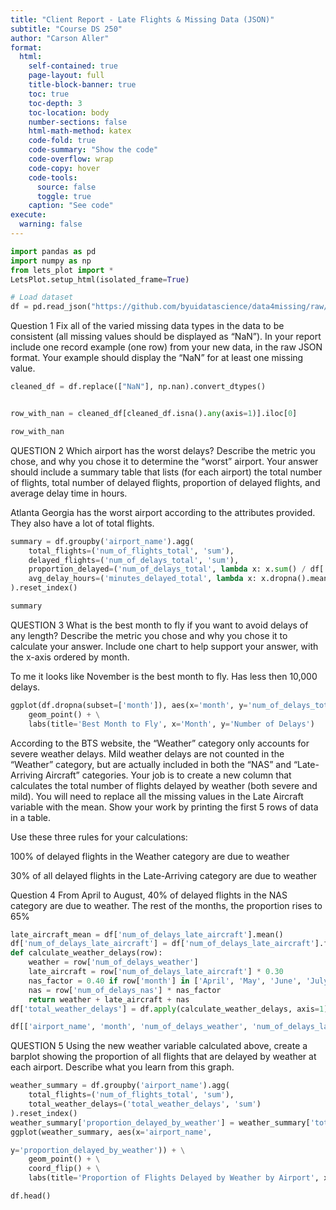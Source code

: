 ```yaml
---
title: "Client Report - Late Flights & Missing Data (JSON)"
subtitle: "Course DS 250"
author: "Carson Aller"
format:
  html:
    self-contained: true
    page-layout: full
    title-block-banner: true
    toc: true
    toc-depth: 3
    toc-location: body
    number-sections: false
    html-math-method: katex
    code-fold: true
    code-summary: "Show the code"
    code-overflow: wrap
    code-copy: hover
    code-tools:
      source: false
      toggle: true
    caption: "See code"
execute:
  warning: false
---
```


```python
import pandas as pd
import numpy as np
from lets_plot import *
LetsPlot.setup_html(isolated_frame=True)

# Load dataset
df = pd.read_json("https://github.com/byuidatascience/data4missing/raw/master/data-raw/flights_missing/flights_missing.json")

```

Question 1
Fix all of the varied missing data types in the data to be consistent (all missing values should be displayed as “NaN”).
In your report include one record example (one row) from your new data, in the raw JSON format. Your example should display the "NaN" for at least one missing value.

```python

cleaned_df = df.replace(["NaN"], np.nan).convert_dtypes()


row_with_nan = cleaned_df[cleaned_df.isna().any(axis=1)].iloc[0]

row_with_nan
```

QUESTION 2
Which airport has the worst delays?
Describe the metric you chose, and why you chose it to determine the “worst” airport. Your answer should include a summary table that lists (for each airport) the total number of flights, total number of delayed flights, proportion of delayed flights, and average delay time in hours.

Atlanta Georgia has the worst airport according to the attributes provided. They also have a lot of total flights.
```python
summary = df.groupby('airport_name').agg(
    total_flights=('num_of_flights_total', 'sum'),
    delayed_flights=('num_of_delays_total', 'sum'),
    proportion_delayed=('num_of_delays_total', lambda x: x.sum() / df['num_of_flights_total'].sum()),
    avg_delay_hours=('minutes_delayed_total', lambda x: x.dropna().mean() / 60)
).reset_index()

summary
```

QUESTION 3
What is the best month to fly if you want to avoid delays of any length?
Describe the metric you chose and why you chose it to calculate your answer. Include one chart to help support your answer, with the x-axis ordered by month.

To me it looks like November is the best month to fly. Has less then 10,000 delays.

```python

ggplot(df.dropna(subset=['month']), aes(x='month', y='num_of_delays_total')) + \
    geom_point() + \
    labs(title='Best Month to Fly', x='Month', y='Number of Delays')
```
    
    
    
According to the BTS website, the “Weather” category only accounts for severe weather delays. Mild weather delays are not counted in the “Weather” category, but are actually included in both the “NAS” and “Late-Arriving Aircraft” categories.
Your job is to create a new column that calculates the total number of flights delayed by weather (both severe and mild). You will need to replace all the missing values in the Late Aircraft variable with the mean. Show your work by printing the first 5 rows of data in a table.

Use these three rules for your calculations:

100% of delayed flights in the Weather category are due to weather

30% of all delayed flights in the Late-Arriving category are due to weather


Question 4
From April to August, 40% of delayed flights in the NAS category are due to weather. The rest of the months, the proportion rises to 65%



```python
late_aircraft_mean = df['num_of_delays_late_aircraft'].mean()
df['num_of_delays_late_aircraft'] = df['num_of_delays_late_aircraft'].fillna(late_aircraft_mean)
def calculate_weather_delays(row):
    weather = row['num_of_delays_weather']  
    late_aircraft = row['num_of_delays_late_aircraft'] * 0.30
    nas_factor = 0.40 if row['month'] in ['April', 'May', 'June', 'July', 'August'] else 0.65
    nas = row['num_of_delays_nas'] * nas_factor
    return weather + late_aircraft + nas
df['total_weather_delays'] = df.apply(calculate_weather_delays, axis=1)

df[['airport_name', 'month', 'num_of_delays_weather', 'num_of_delays_late_aircraft', 'num_of_delays_nas', 'total_weather_delays']].head()
```

QUESTION 5
Using the new weather variable calculated above, create a barplot showing the proportion of all flights that are delayed by weather at each airport. Describe what you learn from this graph.

```python




weather_summary = df.groupby('airport_name').agg(
    total_flights=('num_of_flights_total', 'sum'),
    total_weather_delays=('total_weather_delays', 'sum')
).reset_index()
weather_summary['proportion_delayed_by_weather'] = weather_summary['total_weather_delays'] / weather_summary['total_flights']
ggplot(weather_summary, aes(x='airport_name', 

y='proportion_delayed_by_weather')) + \
    geom_point() + \
    coord_flip() + \
    labs(title='Proportion of Flights Delayed by Weather by Airport', x='Airport', y='Proportion Delayed')

df.head()
```